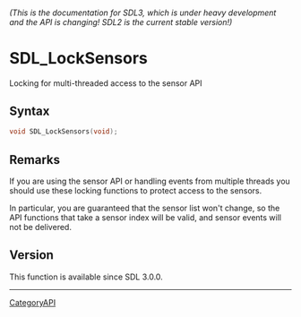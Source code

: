 ====== (This is the documentation for SDL3, which is under heavy development and the API is changing! SDL2 is the current stable version!) ======
= SDL_LockSensors =

Locking for multi-threaded access to the sensor API 

== Syntax ==

<syntaxhighlight lang='c'>
void SDL_LockSensors(void);
</syntaxhighlight>

== Remarks ==

If you are using the sensor API or handling events from multiple threads
you should use these locking functions to protect access to the sensors.

In particular, you are guaranteed that the sensor list won't change, so the
API functions that take a sensor index will be valid, and sensor events
will not be delivered.

== Version ==

This function is available since SDL 3.0.0.

----
[[CategoryAPI]]



